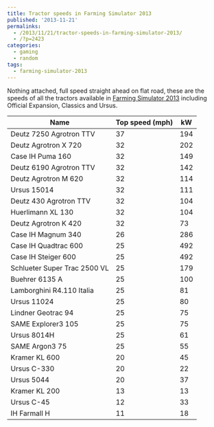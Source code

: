 ```yaml
---
title: Tractor speeds in Farming Simulator 2013
published: '2013-11-21'
permalinks:
  - /2013/11/21/tractor-speeds-in-farming-simulator-2013/
  - /?p=2423
categories:
  - gaming
  - random
tags:
  - farming-simulator-2013
---
```


Nothing attached, full speed straight ahead on flat road, these are the speeds of all the tractors available in <a href="http://www.farming-simulator.com/">Farming Simulator 2013</a> including Official Expansion, Classics and Ursus.

<table>
<thead>
  <tr>
    <th>Name
    <th>Top speed (mph)
    <th>kW
  </tr>
</thead>
<tbody>

  <tr>
    <td>Deutz 7250 Agrotron TTV
    <td>37
    <td>194
  </tr>

  <tr>
    <td>Deutz Agrotron X 720
    <td>32
    <td>202
  </tr>
  <tr>
    <td>Case IH Puma 160
    <td>32
    <td>149
  </tr>
  <tr>
    <td>Deutz 6190 Agrotron TTV
    <td>32
    <td>142
  </tr>
  <tr>
    <td>Deutz Agrotron M 620
    <td>32
    <td>114
  </tr>
  <tr>
    <td>Ursus 15014
    <td>32
    <td>111
  </tr>
  <tr>
    <td>Deutz 430 Agrotron TTV
    <td>32
    <td>104
  </tr>
  <tr>
    <td>Huerlimann XL 130
    <td>32
    <td>104
  </tr>
  <tr>
    <td>Deutz Agrotron K 420
    <td>32
    <td>73
  </tr>

  <tr>
    <td>Case IH Magnum 340
    <td>26
    <td>286
  </tr>

  <tr>
    <td>Case IH Quadtrac 600
    <td>25
    <td>492
  </tr>
  <tr>
    <td>Case IH Steiger 600
    <td>25
    <td>492
  </tr>
  <tr>
    <td>Schlueter Super Trac 2500 VL
    <td>25
    <td>179
  </tr>
  <tr>
    <td>Buehrer 6135 A
    <td>25
    <td>100
  </tr>
  <tr>
    <td>Lamborghini R4.110 Italia
    <td>25
    <td>81
  </tr>
  <tr>
    <td>Ursus 11024
    <td>25
    <td>80
  </tr>
  <tr>
    <td>Lindner Geotrac 94
    <td>25
    <td>75
  </tr>
  <tr>
    <td>SAME Explorer3 105
    <td>25
    <td>75
  </tr>
  <tr>
    <td>Ursus 8014H
    <td>25
    <td>61
  </tr>
  <tr>
    <td>SAME Argon3 75
    <td>25
    <td>55
  </tr>

  <tr>
    <td>Kramer KL 600
    <td>20
    <td>45
  </tr>
  <tr>
    <td>Ursus C-330
    <td>20
    <td>22
  </tr>
  <tr>
    <td>Ursus 5044
    <td>20
    <td>37
  </tr>

  <tr>
    <td>Kramer KL 200
    <td>13
    <td>13
  </tr>
  <tr>
    <td>Ursus C-45
    <td>12
    <td>33
  </tr>
  <tr>
    <td>IH Farmall H
    <td>11
    <td>18
  </tr>
</tbody>
</table>

